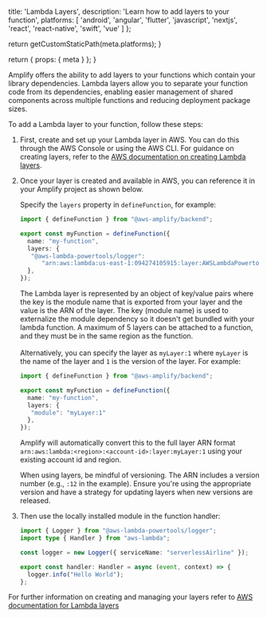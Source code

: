 
  title: 'Lambda Layers',
  description:
    'Learn how to add layers to your function',
  platforms: [
    'android',
    'angular',
    'flutter',
    'javascript',
    'nextjs',
    'react',
    'react-native',
    'swift',
    'vue'
  ]
};

  return getCustomStaticPath(meta.platforms);
}

  return {
    props: {
      meta
    }
  };
}

Amplify offers the ability to add layers to your functions which contain your library dependencies. Lambda layers allow you to separate your function code from its dependencies, enabling easier management of shared components across multiple functions and reducing deployment package sizes.

To add a Lambda layer to your function, follow these steps:

1. First, create and set up your Lambda layer in AWS. You can do this through the AWS Console or using the AWS CLI. For guidance on creating layers, refer to the [AWS documentation on creating Lambda layers](https://docs.aws.amazon.com/lambda/latest/dg/configuration-layers.html#configuration-layers-create).

2. Once your layer is created and available in AWS, you can reference it in your Amplify project as shown below.

   Specify the `layers` property in `defineFunction`, for example:

   ```ts title="amplify/functions/my-function/resource.ts"
   import { defineFunction } from "@aws-amplify/backend";

   export const myFunction = defineFunction({
     name: "my-function",
     layers: {
      "@aws-lambda-powertools/logger":
         "arn:aws:lambda:us-east-1:094274105915:layer:AWSLambdaPowertoolsTypeScriptV2:12",
     },
   });
   ```
   
   The Lambda layer is represented by an object of key/value pairs where the key is the module name that is exported from your layer and the value is the ARN of the layer. The key (module name) is used to externalize the module dependency so it doesn't get bundled with your lambda function. A maximum of 5 layers can be attached to a function, and they must be in the same region as the function.
   <br/><br/>Alternatively, you can specify the layer as `myLayer:1` where `myLayer` is the name of the layer and `1` is the version of the layer. For example:

   ```ts title="amplify/functions/my-function/resource.ts"
   import { defineFunction } from "@aws-amplify/backend";

   export const myFunction = defineFunction({
     name: "my-function",
     layers: {
      "module": "myLayer:1"
     },
   });
   ```

   Amplify will automatically convert this to the full layer ARN format `arn:aws:lambda:<region>:<account-id>:layer:myLayer:1` using your existing account id and region.
  
   <Callout type="warning">

   When using layers, be mindful of versioning. The ARN includes a version number (e.g., `:12` in the example). Ensure you're using the appropriate version and have a strategy for updating layers when new versions are released.

   </Callout>

3. Then use the locally installed module in the function handler:
   ```ts title="amplify/functions/my-function/handler.ts"
   import { Logger } from "@aws-lambda-powertools/logger";
   import type { Handler } from "aws-lambda";

   const logger = new Logger({ serviceName: "serverlessAirline" });

   export const handler: Handler = async (event, context) => {
     logger.info("Hello World");
   };
   ```

For further information on creating and managing your layers refer to [AWS documentation for Lambda layers](https://docs.aws.amazon.com/lambda/latest/dg/chapter-layers.html)

